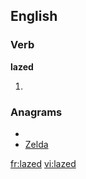 ==English==

===Verb===
'''lazed'''

# {{present participle of|[[laze]]}}

===Anagrams===
* {{alphagram|adelz}}
* [[Zelda#English|Zelda]]

[[fr:lazed]]
[[vi:lazed]]